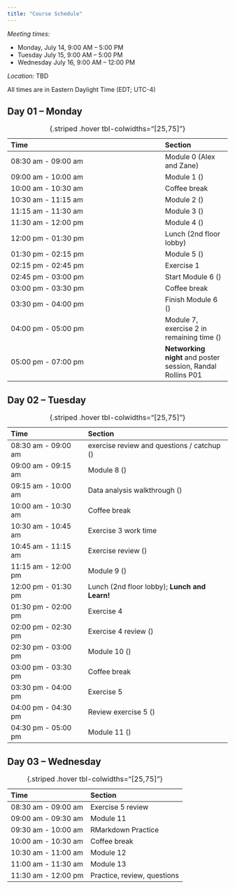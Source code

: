 ```yaml
---
title: "Course Schedule"
---
```


*Meeting times:*

* Monday, July 14, 9:00 AM – 5:00 PM
* Tuesday July 15, 9:00 AM – 5:00 PM
* Wednesday July 16, 9:00 AM – 12:00 PM

*Location:* TBD

::: {.callout-important}
All times are in Eastern Daylight Time (EDT; UTC-4)
:::

## Day 01 – Monday 

| Time                | Section |
|:--------------------|:--------|
| 08:30 am - 09:00 am | Module 0 (Alex and Zane) |
| 09:00 am - 10:00 am | Module 1 () |
| 10:00 am - 10:30 am | Coffee break |
| 10:30 am - 11:15 am | Module 2 () |
| 11:15 am - 11:30 am | Module 3 () |
| 11:30 am - 12:00 pm | Module 4 () |
| 12:00 pm - 01:30 pm | Lunch (2nd floor lobby) |
| 01:30 pm - 02:15 pm | Module 5 () |
| 02:15 pm - 02:45 pm | Exercise 1|
| 02:45 pm - 03:00 pm | Start Module 6 () |
| 03:00 pm - 03:30 pm | Coffee break |
| 03:30 pm - 04:00 pm | Finish Module 6 () |
| 04:00 pm - 05:00 pm | Module 7, exercise 2 in remaining time  () |
| 05:00 pm - 07:00 pm | **Networking night** and poster session, Randal Rollins P01 |

: {.striped .hover tbl-colwidths="[25,75]"}


## Day 02 – Tuesday

| Time                | Section |
|:--------------------|:--------|
| 08:30 am - 09:00 am | exercise review and questions / catchup () |
| 09:00 am - 09:15 am | Module 8 () |
| 09:15 am - 10:00 am | Data analysis walkthrough () |
| 10:00 am - 10:30 am | Coffee break |
| 10:30 am - 10:45 am | Exercise 3 work time |
| 10:45 am - 11:15 am | Exercise review () |
| 11:15 am - 12:00 pm | Module 9 () |
| 12:00 pm - 01:30 pm | Lunch (2nd floor lobby); **Lunch and Learn!** |
| 01:30 pm - 02:00 pm | Exercise 4 |
| 02:00 pm - 02:30 pm | Exercise 4 review () |
| 02:30 pm - 03:00 pm | Module 10 () |
| 03:00 pm - 03:30 pm | Coffee break |
| 03:30 pm - 04:00 pm | Exercise 5 |
| 04:00 pm - 04:30 pm | Review exercise 5 () |
| 04:30 pm - 05:00 pm | Module 11 () |

: {.striped .hover tbl-colwidths="[25,75]"}

## Day 03 – Wednesday

| Time                | Section |
|:--------------------|:--------|
| 08:30 am - 09:00 am | Exercise 5 review |
| 09:00 am - 09:30 am | Module 11 |
| 09:30 am - 10:00 am | RMarkdown Practice |
| 10:00 am - 10:30 am | Coffee break |
| 10:30 am - 11:00 am | Module 12 |
| 11:00 am - 11:30 am | Module 13 |
| 11:30 am - 12:00 pm | Practice, review, questions |

: {.striped .hover tbl-colwidths="[25,75]"}
